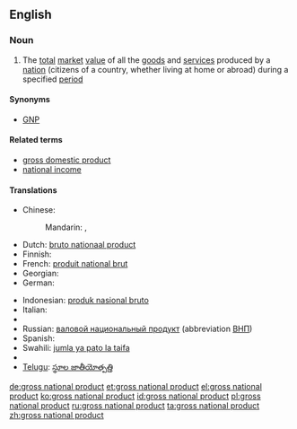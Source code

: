{{wikipedia}}
==English==

===Noun===
{{en-noun|sg=[[gross]] [[national]] [[product]]|-|s}}

# {{economics}} The [[total]] [[market]] [[value]] of all the [[goods]] and [[service]]s produced by a [[nation]] (citizens of a country, whether living at home or abroad) during a specified [[period]]

====Synonyms====
* [[GNP]]

====Related terms====
* [[gross domestic product]]
* [[national income]]

====Translations====
{{trans-top|economics}}
* Chinese:
*: Mandarin: {{t|cmn|國民生產總值|sc=Hani}}, {{t|cmn|国民生产总值|tr=guómín shēngchǎn zǒngzhí|sc=Hani}}
* Dutch: [[bruto nationaal product]]
* Finnish: {{t+|fi|bruttokansantuote}}
* French: [[produit national brut]]
* Georgian: {{t-|ka|მთლიანი ეროვნული პროდუქტი|tr=mt'liani erovnuli produk'ti|sc=Geor}}
* German: {{t+|de|Bruttosozialprodukt|n}}
{{trans-mid}}
* Indonesian: [[produk nasional bruto]]
* Italian: {{t-|it|prodotto nazionale lordo}}
* {{trreq|mk}}
* Russian: [[валовой национальный продукт]] (abbreviation [[ВНП]])
* Spanish: {{t-|es|producto nacional bruto|m}}
* Swahili: [[jumla ya pato la taifa]]
* {{trreq|ta}}
* [[Telugu]]: [[స్థూల జాతీయోత్పత్తి]]
{{trans-bottom}}

[[de:gross national product]]
[[et:gross national product]]
[[el:gross national product]]
[[ko:gross national product]]
[[id:gross national product]]
[[pl:gross national product]]
[[ru:gross national product]]
[[ta:gross national product]]
[[zh:gross national product]]